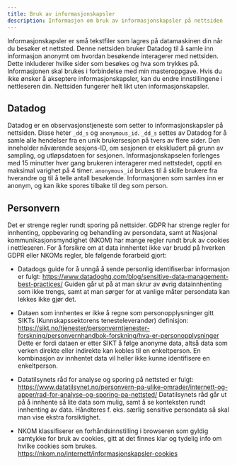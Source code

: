 ```yaml
---
title: Bruk av informasjonskapsler
description: Informasjon om bruk av informasjonskapsler på nettsiden
---
```


Informasjonskapsler er små tekstfiler som lagres på datamaskinen din når du besøker et nettsted. Denne nettsiden bruker Datadog til å samle inn informasjon anonymt om hvordan besøkende interagerer med nettsiden. Dette inkluderer hvilke sider som besøkes og hva som trykkes på. Informasjonen skal brukes i forbindelse med min masteroppgave. Hvis du ikke ønsker å akseptere informasjonskapsler, kan du endre innstillingene i nettleseren din. Nettsiden fungerer helt likt uten informasjonskapsler.

## Datadog

Datadog er en observasjonstjeneste som setter to informasjonskapsler på nettsiden. Disse heter `_dd_s` og `anonymous_id`. `_dd_s` settes av Datadog for å samle alle hendelser fra en unik brukersesjon på tvers av flere sider. Den inneholder nåværende sesjons-ID, om sesjonen er ekskludert på grunn av sampling, og utløpsdatoen for sesjonen. Informasjonskapselen forlenges med 15 minutter hver gang brukeren interagerer med nettstedet, opptil en maksimal varighet på 4 timer.
`anonymous_id` brukes til å skille brukere fra hverandre og til å telle antall besøkende. Informasjonen som samles inn er anonym, og kan ikke spores tilbake til deg som person.

## Personvern

Det er strenge regler rundt sporing på nettsider. GDPR har strenge regler for innhenting, oppbevaring og behandling av persondata, samt at Nasjonal kommunikasjonsmyndighet \(NKOM\) har mange regler rundt bruk av cookies i nettleseren. For å forsikre om at data innhentet ikke var brudd på hverken GDPR eller NKOMs regler, ble følgende forarbeid gjort:

- Datadogs guide for å unngå å sende personlig identifiserbar informasjon er fulgt: https://www.datadoghq.com/blog/sensitive-data-management-best-practices/
  Guiden går ut på at man skrur av øvrig datainnhenting som ikke trengs, samt at man sørger for at vanlige måter persondata kan lekkes ikke gjør det.

- Dataen som innhentes er ikke å regne som personopplysninger gitt SIKTs (Kunnskapssektorens tenesteleverandør) definisjon: https://sikt.no/tjenester/personverntjenester-forskning/personvernhandbok-forskning/hva-er-personopplysninger
  Dette er fordi dataen er etter SIKT å følge anonyme data, altså data som verken direkte eller indirekte kan kobles til en enkeltperson. En kombinasjon av innhentet data vil heller ikke kunne identifisere en enkeltperson.
- Datatilsynets råd for analyse og sporing på nettsted er fulgt: https://www.datatilsynet.no/personvern-pa-ulike-omrader/internett-og-apper/rad-for-analyse-og-sporing-pa-nettsted/
  Datatilsynets råd går ut på å innhente så lite data som mulig, samt å se konteksten rundt innhenting av data. Håndteres f. eks. særlig sensitive persondata så skal man vise ekstra forsiktighet.

- NKOM klassifiserer en forhåndsinnstilling i browseren som gyldig samtykke for bruk av cookies, gitt at det finnes klar og tydelig info om hvilke cookies som brukes. https://nkom.no/internett/informasjonskapsler-cookies


<LikeThisPage />
